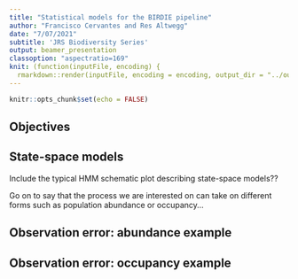```yaml
---
title: "Statistical models for the BIRDIE pipeline"
author: "Francisco Cervantes and Res Altwegg"
date: "7/07/2021"
subtitle: 'JRS Biodiversity Series'
output: beamer_presentation
classoption: "aspectratio=169"
knit: (function(inputFile, encoding) {
  rmarkdown::render(inputFile, encoding = encoding, output_dir = "../output") })
---
```


```r
knitr::opts_chunk$set(echo = FALSE)
```


## Objectives

\begin{itemize}
\item Estimate metrics such as:
    \begin{itemize}
    \item[-] distribution,
    \item[-] abundance,
    \item[-] population trend and,
    \item[-] species diversity.
    \end{itemize}
\item Integrate these metrics for different populations.
\item Model observation error.
\end{itemize}


## State-space models

\begin{itemize}
    \item Dynamic models describe how processes change.
    \item Account for observation error.
\end{itemize}

Include the typical HMM schematic plot describing state-space models??

Go on to say that the process we are interested on can take on different forms
such as population abundance or occupancy...

## Observation error: abundance example

\begin{center}
\includegraphics[height=7.5cm]{"abund_obs.png"}
\end{center}

## Observation error: occupancy example

\begin{center}
\includegraphics[height=7.5cm]{"occu_obs.png"}

\end{center}
